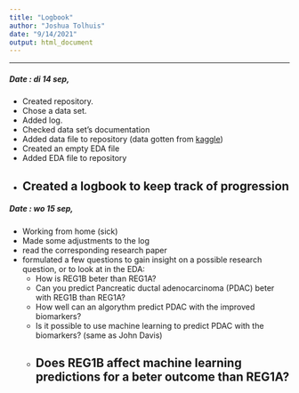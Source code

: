 ---
title: "Logbook"
author: "Joshua Tolhuis"
date: "9/14/2021"
output: html_document
---  


---

##### Date : di 14 sep,  
- Created repository.  
- Chose a data set.
- Added log.  
- Checked  data set's documentation
- Added data file to repository (data gotten from [kaggle](https://www.kaggle.com/johnjdavisiv/urinary-biomarkers-for-pancreatic-cancer))
- Created an empty EDA file
- Added EDA file to repository
- Created a logbook to keep track of progression
---

##### Date : wo 15 sep,
- Working from home (sick)
- Made some adjustments to the log
- read the corresponding research paper
- formulated a few questions to gain insight on a possible research question, or to look at in the EDA:
  * How is  REG1B	beter than	REG1A?
  * Can you predict Pancreatic ductal adenocarcinoma (PDAC) beter with REG1B than REG1A? 
  * How well can an algorythm predict PDAC with the improved biomarkers?
  * Is it possible to use machine learning to predict PDAC with the biomarkers? (same as John Davis)
  * Does REG1B affect machine learning predictions for a beter outcome than REG1A?
---